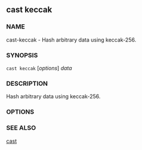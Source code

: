
## cast keccak

### NAME

cast-keccak - Hash arbitrary data using keccak-256.

### SYNOPSIS

`cast keccak` [*options*] _data_

### DESCRIPTION

Hash arbitrary data using keccak-256.

### OPTIONS

<CommonOptions />

### SEE ALSO

[cast](/cast/reference/overview)
